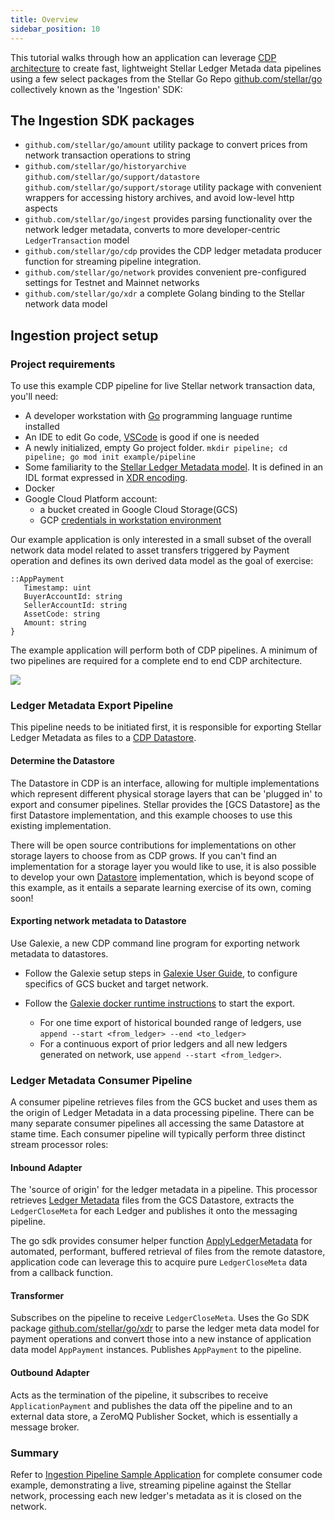 ```yaml
---
title: Overview
sidebar_position: 10
---
```


This tutorial walks through how an application can leverage [CDP architecture](https://stellar.org/blog/developers/composable-data-platform) to create fast, lightweight Stellar Ledger Metada data pipelines using a few select packages from the Stellar Go Repo [github.com/stellar/go](https://github.com/stellar/go/blob/master/) collectively known as the 'Ingestion' SDK:

## The Ingestion SDK packages

- `github.com/stellar/go/amount` utility package to convert prices from network transaction operations to string
- `github.com/stellar/go/historyarchive` `github.com/stellar/go/support/datastore` `github.com/stellar/go/support/storage` utility package with convenient wrappers for accessing history archives, and avoid low-level http aspects
- `github.com/stellar/go/ingest` provides parsing functionality over the network ledger metadata, converts to more developer-centric `LedgerTransaction` model
- `github.com/stellar/go/cdp` provides the CDP ledger metadata producer function for streaming pipeline integration.
- `github.com/stellar/go/network` provides convenient pre-configured settings for Testnet and Mainnet networks
- `github.com/stellar/go/xdr` a complete Golang binding to the Stellar network data model

## Ingestion project setup

### Project requirements

To use this example CDP pipeline for live Stellar network transaction data, you'll need:

- A developer workstation with [Go](https://go.dev/learn/) programming language runtime installed
- An IDE to edit Go code, [VSCode](https://code.visualstudio.com/download) is good if one is needed
- A newly initialized, empty Go project folder. `mkdir pipeline; cd pipeline; go mod init example/pipeline`
- Some familiarity to the [Stellar Ledger Metadata model](../../../learn/fundamentals/stellar-data-structures/README.mdx). It is defined in an IDL format expressed in [XDR encoding](https://github.com/stellar/stellar-xdr).
- Docker
- Google Cloud Platform account:
  - a bucket created in Google Cloud Storage(GCS)
  - GCP [credentials in workstation environment](https://github.com/stellar/go/blob/master/services/galexie/README.md#set-up-gcp-credentials)

Our example application is only interested in a small subset of the overall network data model related to asset transfers triggered by Payment operation and defines its own derived data model as the goal of exercise:

<CodeExample>

```
::AppPayment
   Timestamp: uint
   BuyerAccountId: string
   SellerAccountId: string
   AssetCode: string
   Amount: string
}
```

</CodeExample>

The example application will perform both of CDP pipelines. A minimum of two pipelines are required for a complete end to end CDP architecture.

![](/assets/cdp_pipelines.png)

### Ledger Metadata Export Pipeline

This pipeline needs to be initiated first, it is responsible for exporting Stellar Ledger Metadata as files to a [CDP Datastore](https://github.com/stellar/go/blob/master/support/datastore/datastore.go#L17).

#### Determine the Datastore

The Datastore in CDP is an interface, allowing for multiple implementations which represent different physical storage layers that can be 'plugged in' to export and consumer pipelines. Stellar provides the [GCS Datastore] as the first Datastore implementation, and this example chooses to use this existing implementation.

There will be open source contributions for implementations on other storage layers to choose from as CDP grows. If you can't find an implementation for a storage layer you would like to use, it is also possible to develop your own [ Datastore](https://github.com/stellar/go/blob/master/support/datastore/datastore.go#L17) implementation, which is beyond scope of this example, as it entails a separate learning exercise of its own, coming soon!

#### Exporting network metadata to Datastore

Use Galexie, a new CDP command line program for exporting network metadata to datastores.

- Follow the Galexie setup steps in [Galexie User Guide](https://github.com/stellar/go/blob/master/services/galexie/README.md#setup), to configure specifics of GCS bucket and target network.

- Follow the [Galexie docker runtime instructions](https://github.com/stellar/go/blob/master/services/galexie/README.md#running-galexie) to start the export.
  - For one time export of historical bounded range of ledgers, use `append --start <from_ledger> --end <to_ledger>`
  - For a continuous export of prior ledgers and all new ledgers generated on network, use `append --start <from_ledger>`.

### Ledger Metadata Consumer Pipeline

A consumer pipeline retrieves files from the GCS bucket and uses them as the origin of Ledger Metadata in a data processing pipeline. There can be many separate consumer pipelines all accessing the same Datastore at stame time. Each consumer pipeline will typically perform three distinct stream processor roles:

#### Inbound Adapter

The 'source of origin' for the ledger metadata in a pipeline. This processor retrieves [Ledger Metadata](https://github.com/stellar/go/blob/f30d11432e81c7a7cbb739a694520f729bbb31dd/xdr/xdr_generated.go#L18358) files from the GCS Datastore, extracts the `LedgerCloseMeta` for each Ledger and publishes it onto the messaging pipeline.

The go sdk provides consumer helper function [ApplyLedgerMetadata](https://github.com/stellar/go/blob/master/ingest/cdp/producer.go#L89) for automated, performant, buffered retrieval of files from the remote datastore, application code can leverage this to acquire pure `LedgerCloseMeta` data from a callback function.

#### Transformer

Subscribes on the pipeline to receive `LedgerCloseMeta`. Uses the Go SDK package [github.com/stellar/go/xdr](https://github.com/stellar/go/tree/master/xdr) to parse the ledger meta data model for payment operations and convert those into a new instance of application data model `AppPayment` instances. Publishes `AppPayment` to the pipeline.

#### Outbound Adapter

Acts as the termination of the pipeline, it subscribes to receive `ApplicationPayment` and publishes the data off the pipeline and to an external data store, a ZeroMQ Publisher Socket, which is essentially a message broker.

### Summary

Refer to [Ingestion Pipeline Sample Application](./ingestion-pipeline-code.mdx) for complete consumer code example, demonstrating a live, streaming pipeline against the Stellar network, processing each new ledger's metadata as it is closed on the network.
